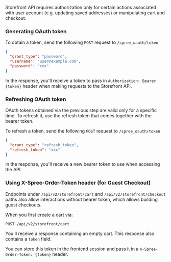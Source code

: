 Storefront API requires authorization only for certain actions associated with user account (e.g. updating saved addresses) or manipulating cart and checkout.

### Generating OAuth token

To obtain a token, send the following `POST` request to `/spree_oauth/token`

```json
{
  "grant_type": "password",
  "username": "user@example.com",
  "password": "xxx"
}
```

In the response, you'll receive a token to pass in `Authorization: Bearer {token}` header when making requests to the Storefront API.

### Refreshing OAuth token

OAuth tokens obtained via the previous step are valid only for a specific time. To refresh it, use the refresh token that comes together with the bearer token.

To refresh a token, send the following `POST` request to `/spree_oauth/token`

```json
{
  "grant_type": "refresh_token",
  "refresh_token": "xxx"
}
```

In the response, you'll receive a new bearer token to use when accessing the API.

### Using X-Spree-Order-Token header (for Guest Checkout)

Endpoints under `/api/v2/storefront/cart` and `/api/v2/storefront/checkout` paths also allow interactions without bearer token, which allows building guest checkouts.

When you first create a cart via:

```http
POST /api/v2/storefront/cart
```

You'll receive a response containing an empty cart. This response also contains a `token` field.&#x20;

You can store this token in the frontend session and pass it in a `X-Spree-Order-Token: {token}` header.&#x20;
